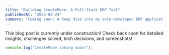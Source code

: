 ```yaml
---
title: "Building CreateMore: A Full-Stack ERP Tool"
publishedAt: "2025-08-24"
summary: "Coming soon: A deep dive into my solo-developed ERP application for managing projects and workflows."
---
```


This blog post is currently under construction! Check back soon for detailed insights, challenges solved, tech decisions, and screenshots!

```jsx
console.log("CreateMore coming soon!");
```
